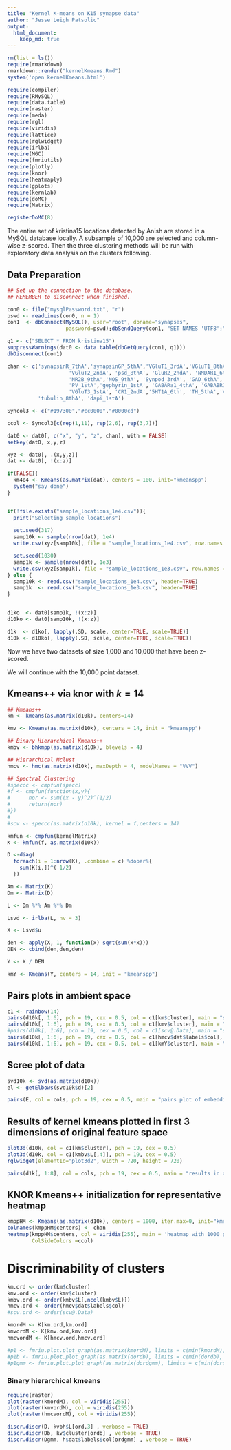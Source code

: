 ```yaml
---
title: "Kernel K-means on K15 synapse data"
author: "Jesse Leigh Patsolic"
output: 
  html_document:
    keep_md: true
---
```


```r
rm(list = ls())
require(rmarkdown)
rmarkdown::render("kernelKmeans.Rmd")
system('open kernelKmeans.html')
```

```r
require(compiler)
require(RMySQL)
require(data.table)
require(raster)
require(meda)
require(rgl)
require(viridis)
require(lattice)
require(rglwidget)
require(irlba)
require(MGC)
require(fmriutils)
require(plotly)
require(knor)
require(heatmaply)
require(gplots)
require(kernlab)
require(doMC)
require(Matrix)

registerDoMC(8)
```

The entire set of kristina15 locations detected by Anish are stored in a
MySQL database locally.  A subsample of 10,000 are selected and
column-wise z-scored.  Then the three clustering methods will be run
with exploratory data analysis on the clusters following. 

## Data Preparation 

```r
## Set up the connection to the database.
## REMEMBER to disconnect when finished.

con0 <- file("mysqlPassword.txt", "r")
pswd <- readLines(con0, n = 1)
con1  <- dbConnect(MySQL(), user="root", dbname="synapses",
                   password=pswd);dbSendQuery(con1, "SET NAMES 'UTF8';")

q1 <- c("SELECT * FROM kristina15")
suppressWarnings(dat0 <- data.table(dbGetQuery(con1, q1)))
dbDisconnect(con1)
```

```r
chan <- c('synapsinR_7thA','synapsinGP_5thA','VGluT1_3rdA','VGluT1_8thA',
					'VGluT2_2ndA', 'psd_8thA', 'GluR2_2ndA', 'NMDAR1_6thA',
					'NR2B_9thA','NOS_9thA', 'Synpod_3rdA', 'GAD_6thA','VGAT_5thA', 
					'PV_1stA','gephyrin_1stA', 'GABARa1_4thA', 'GABABR1_3rdA',
					'VGluT3_1stA', 'CR1_2ndA','5HT1A_6th', 'TH_5thA','VAChT_4thA',	
          'tubulin_8thA', 'dapi_1stA')

Syncol3 <- c("#197300","#cc0000","#0000cd")

ccol <- Syncol3[c(rep(1,11), rep(2,6), rep(3,7))]

dat0 <- dat0[, c("x", "y", "z", chan), with = FALSE]
setkey(dat0, x,y,z)

xyz <- dat0[, .(x,y,z)]
dat <- dat0[, !(x:z)]

if(FALSE){
  km4e4 <- Kmeans(as.matrix(dat), centers = 100, init="kmeanspp")
  system("say done")
}


if(!file.exists("sample_locations_1e4.csv")){
  print("Selecting sample locations")
  
  set.seed(317)
  samp10k <- sample(nrow(dat), 1e4)
  write.csv(xyz[samp10k], file = "sample_locations_1e4.csv", row.names = FALSE)

  set.seed(1030)
  samp1k <- sample(nrow(dat), 1e3)
  write.csv(xyz[samp1k], file = "sample_locations_1e3.csv", row.names = FALSE)
} else {
  samp10k <- read.csv("sample_locations_1e4.csv", header=TRUE)
  samp1k  <- read.csv("sample_locations_1e3.csv", header=TRUE)
}


d1ko  <- dat0[samp1k, !(x:z)]
d10ko <- dat0[samp10k, !(x:z)]

d1k  <- d1ko[, lapply(.SD, scale, center=TRUE, scale=TRUE)]
d10k <- d10ko[, lapply(.SD, scale, center=TRUE, scale=TRUE)]
```

Now we have two datasets of size 1,000 and 10,000 that have been
z-scored. 

We will continue with the 10,000 point dataset. 

## Kmeans++ via knor with $k = 14$

```r
## Kmeans++
km <- kmeans(as.matrix(d10k), centers=14)

kmv <- Kmeans(as.matrix(d10k), centers = 14, init = "kmeanspp")  

## Binary Hierarchical Kmeans++
kmbv <- bhkmpp(as.matrix(d10k), blevels = 4)

## Hierarchical Mclust
hmcv <- hmc(as.matrix(d10k), maxDepth = 4, modelNames = "VVV")

## Spectral Clustering
#speccc <- cmpfun(specc)
#f <- cmpfun(function(x,y){
#      nor <- sum((x - y)^2)^(1/2)
#      return(nor)
#})
#
#scv <- speccc(as.matrix(d10k), kernel = f,centers = 14)
```

```r
kmfun <- cmpfun(kernelMatrix)
K <- kmfun(f, as.matrix(d10k))

D <-diag( 
  foreach(i = 1:nrow(K), .combine = c) %dopar%{
    sum(K[i,])^(-1/2)
  })

Am <- Matrix(K)
Dm <- Matrix(D)

L <- Dm %*% Am %*% Dm

Lsvd <- irlba(L, nv = 3)

X <- Lsvd$u

den <- apply(X, 1, function(x) sqrt(sum(x*x)))
DEN <- cbind(den,den,den)

Y <- X / DEN

kmY <- Kmeans(Y, centers = 14, init = "kmeanspp")
```

## Pairs plots in ambient space

```r
c1 <- rainbow(14)
pairs(d10k[, 1:6], pch = 19, cex = 0.5, col = c1[km$cluster], main = "subset to first 6 dimensions.")
pairs(d10k[, 1:6], pch = 19, cex = 0.5, col = c1[kmv$cluster], main = "subset to first 6 dimensions.")
#pairs(d10k[, 1:6], pch = 19, cex = 0.5, col = c1[scv@.Data], main = "subset to first 6 dimensions.")
pairs(d10k[, 1:6], pch = 19, cex = 0.5, col = c1[hmcv$dat$labels$col], main = "subset to first 6 dimensions.")
pairs(d10k[, 1:6], pch = 19, cex = 0.5, col = c1[kmY$cluster], main = "subset to first 6 dimensions.")
```


## Scree plot of data
```r
svd10k <- svd(as.matrix(d10k))
el <- getElbows(svd10k$d)[2]
```


```r
pairs(E, col = cols, pch = 19, cex = 0.5, main = "pairs plot of embedding to second elbow")
```

## Results of kernel kmeans plotted in first 3 dimensions of original feature space

```r
plot3d(d10k, col = c1[km$cluster], pch = 19, cex = 0.5)
plot3d(d10k, col = c1[kmbv$L[,4]], pch = 19, cex = 0.5)
rglwidget(elementId="plot3d2", width = 720, height = 720)
```

```r
pairs(d1k[, 1:8], col = cols, pch = 19, cex = 0.5, main = "results in original feature space using first 8 features")
```


## KNOR Kmeans++ initialization for representative heatmap
```r
kmppHM <- Kmeans(as.matrix(d10k), centers = 1000, iter.max=0, init="kmeanspp")
colnames(kmppHM$centers) <- chan
heatmap(kmppHM$centers, col = viridis(255), main = 'heatmap with 1000 points chosen with km++ init',
        ColSideColors =ccol)
```


# Discriminability of clusters

```r
km.ord <- order(km$cluster)
kmv.ord <- order(kmv$cluster)
kmbv.ord <- order(kmbv$L[,ncol(kmbv$L)])
hmcv.ord <- order(hmcv$dat$labels$col)
#scv.ord <- order(scv@.Data)

kmordM <- K[km.ord,km.ord]
kmvordM <- K[kmv.ord,kmv.ord]
hmcvordM <- K[hmcv.ord,hmcv.ord]

#p1 <- fmriu.plot.plot_graph(as.matrix(kmordM), limits = c(min(kmordM), max(kmordM)))
#p1b <- fmriu.plot.plot_graph(as.matrix(dordb), limits = c(min(dordb), max(dordb)))
#p1gmm <- fmriu.plot.plot_graph(as.matrix(dordgmm), limits = c(min(dordgmm), max(dordgmm)))
```

### Binary hierarchical kmeans
```r
require(raster)
plot(raster(kmordM), col = viridis(255))
plot(raster(kmvordM), col = viridis(255))
plot(raster(hmcvordM), col = viridis(255))
```


```r
discr.discr(D, kvbh$L[ord,3] , verbose = TRUE)
discr.discr(Db, kv$cluster[ordb] , verbose = TRUE)
discr.discr(Dgmm, h$dat$labels$col[ordgmm] , verbose = TRUE)
```
